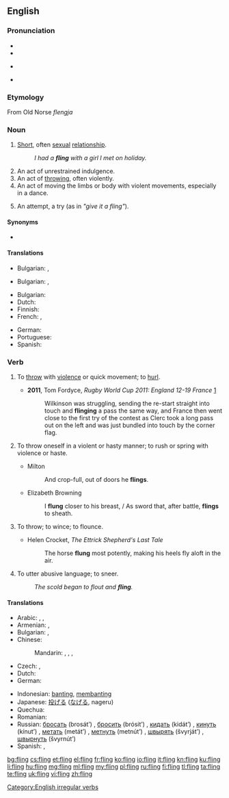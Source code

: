 ==English==

===Pronunciation===
* {{IPA|/ˈflɪŋ/}}
* {{audio|en-us-fling.ogg|Audio (US)}}
* {{a|US|also}} {{IPA|/ˈfliːŋ/}}
* {{rhymes|ɪŋ}}

===Etymology===
From Old Norse ''flengja''

===Noun===
{{en-noun}}

# [[short|Short]], often [[sexual]] [[relationship]].
#: ''I had a '''fling''' with a girl I met on holiday.''
# An act of unrestrained indulgence.
# An act of [[throw]]ing, often violently.
# An act of moving the limbs or body with violent movements, especially in a dance.
# {{context|figuratively|lang=en}} An attempt, a try (as in ''"give it a fling"'').

====Synonyms====
* {{l|en|hookup}}

====Translations====
{{trans-top|An act of [[throw]]ing}}
* Bulgarian: {{t+|bg|хвърляне|n}}, {{t+|bg|мятане|n}}
{{trans-mid}}
{{trans-bottom}}
{{trans-top|An act of unrestrained indulgence.}}
* Bulgarian: {{t+|bg|веселие|n}}, {{t+|bg|развлечение|n}}
{{trans-mid}}
{{trans-bottom}}
{{trans-top|short sexual relationship}}
* Bulgarian: {{t+|bg|флирт|m|sc=Cyrl}}
* Dutch: {{t-|nl|slippertje|n}}
* Finnish: {{t+|fi|säätö}}
* French: {{t+|fr|aventure|f}}, {{t+|fr|passade|f}}
{{trans-mid}}
* German: {{t+|de|Affäre|f}}
* Portuguese: {{t+|pt|caso|m}}
* Spanish: {{t+|es|aventura|f}}
{{trans-bottom}}

===Verb===
{{en-verb|flings|flinging|flung}}

# {{context|transitive|lang=en}} To [[throw]] with [[violence]] or quick movement; to [[hurl]].
#* '''2011''', Tom Fordyce, ''Rugby World Cup 2011: England 12-19 France'' [http://news.bbc.co.uk/sport1/hi/rugby_union/15210221.stm]
#*: Wilkinson was struggling, sending the re-start straight into touch and '''flinging''' a pass the same way, and France then went close to the first try of the contest as Clerc took a long pass out on the left and was just bundled into touch by the corner flag.
# {{context|intransitive|archaic|lang=en}} To throw oneself in a violent or hasty manner; to rush or spring with violence or haste.
#* Milton
#*: And crop-full, out of doors he '''flings'''.
#* Elizabeth Browning
#*: I '''flung''' closer to his breast, / As sword that, after battle, '''flings''' to sheath.
# {{context|intransitive|archaic|lang=en}} To throw; to wince; to flounce.
#* Helen Crocket, ''The Ettrick Shepherd's Last Tale''
#*: The horse '''flung''' most potently, making his heels fly aloft in the air.
# {{context|intransitive|archaic|lang=en}} To utter abusive language; to sneer.
#: ''The scold began to flout and '''fling'''.''

====Translations====
{{trans-top|to fling}}
* Arabic: {{t+|ar|صب|tr=Sabba}}, {{t-|ar|رمى|tr=rammaa}}, {{t+|ar|اندفع|tr=indafa`a}}
* Armenian: {{t-|hy|նետել|tr=netel}},  {{t-|hy|գցել|tr=gc’el}}
* Bulgarian: {{t+|bg|хвърлям|sc=Cyrl}}, {{t+|bg|запращам|sc=Cyrl}}
* Chinese:
*: Mandarin: {{zh-tsp|拋|抛|pāo}}, {{t-|cmn|投|tr=tóu|sc=Hani}}, {{zh-tsp|鑄|铸|zhù}}, {{t-|cmn|扔|tr=rēng|sc=Hani}}
* Czech: {{t-|cs|mrštit}},  {{t+|cs|hodit}}
* Dutch: {{t+|nl|smijten}}
* German: {{t+|de|schleudern}}
{{trans-mid}}
* Indonesian: [[banting]], [[banting|membanting]]
* Japanese: [[投げる]] ([[なげる]], nageru)
* Quechua: {{t-|qu|chuqay}}
* Romanian: {{t+|ro|arunca}}
* Russian: [[бросать]] (brosát’) {{impf}}, [[бросить]] (brósit’) {{pf.}}, [[кидать]] (kidát’) {{impf}}, [[кинуть]] (kínut’) {{pf.}}, [[метать]] (metát’) {{impf}}, [[метнуть]] (metnút’) {{pf.}}, [[швырять]] (švyrját’) {{impf}}, [[швырнуть]] (švyrnút’) {{pf.}}
* Spanish: {{t+|es|aventar}}, {{t+|es|lanzar}}
{{trans-bottom}}

[[Category:English irregular verbs]]

[[bg:fling]]
[[cs:fling]]
[[et:fling]]
[[el:fling]]
[[fr:fling]]
[[ko:fling]]
[[io:fling]]
[[it:fling]]
[[kn:fling]]
[[ku:fling]]
[[li:fling]]
[[hu:fling]]
[[mg:fling]]
[[ml:fling]]
[[my:fling]]
[[pl:fling]]
[[ru:fling]]
[[fi:fling]]
[[tl:fling]]
[[ta:fling]]
[[te:fling]]
[[uk:fling]]
[[vi:fling]]
[[zh:fling]]